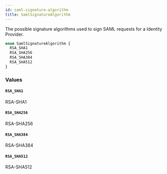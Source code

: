 ```yaml
---
id: saml-signature-algorithm
title: SamlSignatureAlgorithm
---
```


The possible signature algorithms used to sign SAML requests for a Identity Provider.

```graphql
enum SamlSignatureAlgorithm {
  RSA_SHA1
  RSA_SHA256
  RSA_SHA384
  RSA_SHA512
}
```

### Values

#### `RSA_SHA1`

RSA-SHA1

#### `RSA_SHA256`

RSA-SHA256

#### `RSA_SHA384`

RSA-SHA384

#### `RSA_SHA512`

RSA-SHA512
